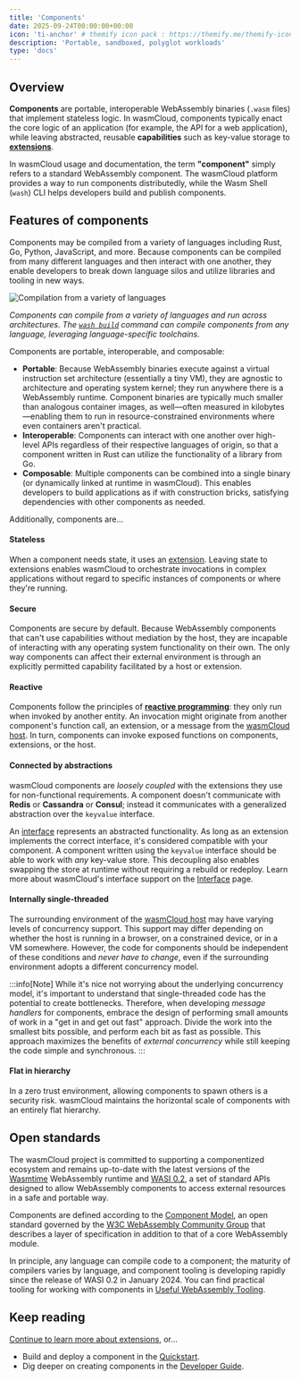 ```yaml
---
title: 'Components'
date: 2025-09-24T00:00:00+00:00
icon: 'ti-anchor' # themify icon pack : https://themify.me/themify-icons
description: 'Portable, sandboxed, polyglot workloads'
type: 'docs'
---
```


## Overview

**Components** are portable, interoperable WebAssembly binaries (`.wasm` files) that implement stateless logic. In wasmCloud, components typically enact the core logic of an application (for example, the API for a web application), while leaving abstracted, reusable **capabilities** such as key-value storage to [**extensions**](./extensions.mdx).

In wasmCloud usage and documentation, the term **"component"** simply refers to a standard WebAssembly component. The wasmCloud platform provides a way to run components distributedly, while the Wasm Shell (`wash`) CLI helps developers build and publish components.

## Features of components

Components may be compiled from a variety of languages including Rust, Go, Python, JavaScript, and more. Because components can be compiled from many different languages and then interact with one another, they enable developers to break down language silos and utilize libraries and tooling in new ways. 

![Compilation from a variety of languages](../images/compile.png)

*Components can compile from a variety of languages and run across architectures. The [`wash build`](../wash/commands.mdx#wash-build) command can compile components from any language, leveraging language-specific toolchains.*

Components are portable, interoperable, and composable:

* **Portable**: Because WebAssembly binaries execute against a virtual instruction set architecture (essentially a tiny VM), they are agnostic to architecture and operating system kernel; they run anywhere there is a WebAssembly runtime. Component binaries are typically much smaller than analogous container images, as well&mdash;often measured in kilobytes&mdash;enabling them to run in resource-constrained environments where even containers aren't practical. 
* **Interoperable**: Components can interact with one another over high-level APIs regardless of their respective languages of origin, so that a component written in Rust can utilize the functionality of a library from Go. 
* **Composable**: Multiple components can be combined into a single binary (or dynamically linked at runtime in wasmCloud). This enables developers to build applications as if with construction bricks, satisfying dependencies with other components as needed.  

Additionally, components are...

#### Stateless

When a component needs state, it uses an [extension](./extensions.mdx). Leaving state to extensions enables wasmCloud to orchestrate invocations in complex applications without regard to specific instances of components or where they're running.

#### Secure

Components are secure by default. Because WebAssembly components that can't use capabilities without mediation by the host, they are incapable of interacting with any operating system functionality on their own. The only way components can affect their external environment is through an explicitly permitted capability facilitated by a host or extension. 

#### Reactive

Components follow the principles of **[reactive programming](https://en.wikipedia.org/wiki/Reactive_programming)**: they only run when invoked by another entity. An invocation might originate from another component's function call, an extension, or a message from the [wasmCloud host](./hosts.mdx). In turn, components can invoke exposed functions on components, extensions, or the host.

#### Connected by abstractions

wasmCloud components are _loosely coupled_ with the extensions they use for non-functional requirements. A component doesn't communicate with **Redis** or **Cassandra** or **Consul**; instead it communicates with a generalized abstraction over the `keyvalue` interface.

An [interface](./interfaces.mdx) represents an abstracted functionality. As long as an extension implements the correct interface, it's considered compatible with your component. A component written using the `keyvalue` interface should be able to work with _any_ key-value store. This decoupling also enables swapping the store at runtime without requiring a rebuild or redeploy. Learn more about wasmCloud's interface support on the [Interface](./interfaces.mdx) page.

#### Internally single-threaded

The surrounding environment of the [wasmCloud host](./hosts.mdx) may have varying levels of concurrency support. This support may differ depending on whether the host is running in a browser, on a constrained device, or in a VM somewhere. However, the code for components should be independent of these conditions and _never have to change_, even if the surrounding environment adopts a different concurrency model.

:::info[Note]
While it's nice not worrying about the underlying concurrency model, it's important to understand that single-threaded code has the potential to create bottlenecks. Therefore, when developing _message handlers_ for components, embrace the design of performing small amounts of work in a "get in and get out fast" approach. Divide the work into the smallest bits possible, and perform each bit as fast as possible. This approach maximizes the benefits of _external concurrency_ while still keeping the code simple and synchronous.
:::

#### Flat in hierarchy

In a zero trust environment, allowing components to spawn others is a security risk. wasmCloud maintains the horizontal scale of components with an entirely flat hierarchy.

## Open standards

The wasmCloud project is committed to supporting a componentized ecosystem and remains up-to-date with the latest versions of the [Wasmtime](https://wasmtime.dev/) WebAssembly runtime and [WASI 0.2](https://github.com/WebAssembly/WASI/blob/main/preview2/README.md), a set of standard APIs designed to allow WebAssembly components to access external resources in a safe and portable way.

Components are defined according to the [Component Model](https://github.com/WebAssembly/component-model), an open standard governed by the [W3C WebAssembly Community Group](https://www.w3.org/community/webassembly/) that describes a layer of specification in addition to that of a core WebAssembly module. 

In principle, any language can compile code to a component; the maturity of compilers varies by language, and component tooling is developing rapidly since the release of WASI 0.2 in January 2024. You can find practical tooling for working with components in [Useful WebAssembly Tooling](../wash/developer-guide/useful-webassembly-tools.mdx).

## Keep reading

[Continue to learn more about extensions](./extensions.mdx), or...

- Build and deploy a component in the [Quickstart](../quickstart/index.mdx).
- Dig deeper on creating components in the [Developer Guide](../wash/developer-guide/index.mdx).
